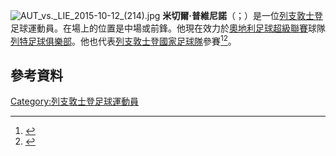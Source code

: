 [[File:AUT_vs._LIE_2015-10-12_(214).jpg|thumb]]
'''米切爾·普維尼諾'''（{{lang-de|Michele Polverino}}；{{bd|1984年|9月26日}}）是一位[[列支敦士登|列支敦士登]]足球運動員。在場上的位置是中場或前鋒。他現在效力於[[奧地利足球超級聯賽|奧地利足球超級聯賽]]球隊[[列特足球俱樂部|列特足球俱樂部]]。他也代表[[列支敦士登國家足球隊|列支敦士登國家足球隊]]參賽<ref>{{cite web|title=Match Report|url=http://www.lfv.li/no_cache/nationalmannschaft/statistik/detailansicht.html?cfc_league_fe[matchId]=113&cHash=97dbe6d7ab|publisher=[[Liechtenstein_Football_Association|LFV]]|accessdate=10 February 2011|archive-date=2011-05-26|archive-url=https://web.archive.org/web/20110526013737/http://www.lfv.li/no_cache/nationalmannschaft/statistik/detailansicht.html?cfc_league_fe%5BmatchId%5D=113&cHash=97dbe6d7ab|dead-url=yes}}</ref><ref>{{cite web|title=Match Report|url=http://www.lfv.li/no_cache/nationalmannschaft/freundschaftsspiele/detailansicht.html?cfc_league_fe[matchId]=19454&cHash=fbba5a1e72|publisher=[[Liechtenstein_Football_Association|LFV]]|accessdate=10 February 2011|deadurl=yes|archiveurl=https://web.archive.org/web/20110722145040/http://www.lfv.li/no_cache/nationalmannschaft/freundschaftsspiele/detailansicht.html?cfc_league_fe|archivedate=2011年7月22日|df=}}</ref>。
==參考資料==
{{Reflist}}

{{DEFAULTSORT: Polverino, Michele}}
[[Category:列支敦士登足球運動員|Category:列支敦士登足球運動員]]